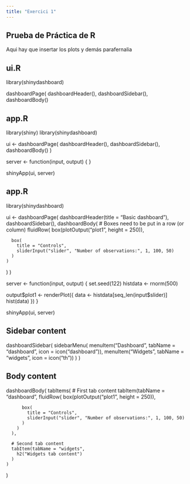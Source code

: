 ```yaml
---
title: "Exercici 1"
---
```


## Prueba de Práctica de R

Aqui hay que insertar los plots y demás parafernalia


## ui.R ##
library(shinydashboard)

dashboardPage(
  dashboardHeader(),
  dashboardSidebar(),
  dashboardBody()
  
  
## app.R ##
library(shiny)
library(shinydashboard)

ui <- dashboardPage(
  dashboardHeader(),
  dashboardSidebar(),
  dashboardBody()
)

server <- function(input, output) { }

shinyApp(ui, server)

## app.R ##
library(shinydashboard)

ui <- dashboardPage(
  dashboardHeader(title = "Basic dashboard"),
  dashboardSidebar(),
  dashboardBody(
    # Boxes need to be put in a row (or column)
    fluidRow(
      box(plotOutput("plot1", height = 250)),

      box(
        title = "Controls",
        sliderInput("slider", "Number of observations:", 1, 100, 50)
      )
    )
  )
)

server <- function(input, output) {
  set.seed(122)
  histdata <- rnorm(500)

  output$plot1 <- renderPlot({
    data <- histdata[seq_len(input$slider)]
    hist(data)
  })
}

shinyApp(ui, server)

## Sidebar content
  dashboardSidebar(
    sidebarMenu(
      menuItem("Dashboard", tabName = "dashboard", icon = icon("dashboard")),
      menuItem("Widgets", tabName = "widgets", icon = icon("th"))
    )
  )
  
## Body content
  dashboardBody(
    tabItems(
      # First tab content
      tabItem(tabName = "dashboard",
        fluidRow(
          box(plotOutput("plot1", height = 250)),

          box(
            title = "Controls",
            sliderInput("slider", "Number of observations:", 1, 100, 50)
          )
        )
      ),

      # Second tab content
      tabItem(tabName = "widgets",
        h2("Widgets tab content")
      )
    )
  )